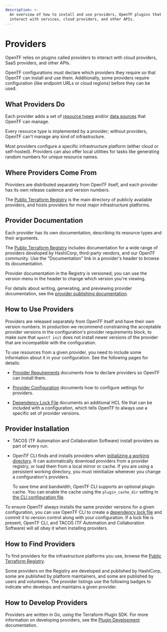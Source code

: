 ```yaml
---
description: >-
  An overview of how to install and use providers, OpenTF plugins that
  interact with services, cloud providers, and other APIs.
---
```


# Providers

OpenTF relies on plugins called providers to interact with cloud providers,
SaaS providers, and other APIs.

OpenTF configurations must declare which providers they require so that
OpenTF can install and use them. Additionally, some providers require
configuration (like endpoint URLs or cloud regions) before they can be used.

## What Providers Do

Each provider adds a set of [resource types](/opentf/language/resources)
and/or [data sources](/opentf/language/data-sources) that OpenTF can
manage.

Every resource type is implemented by a provider; without providers, OpenTF
can't manage any kind of infrastructure.

Most providers configure a specific infrastructure platform (either cloud or
self-hosted). Providers can also offer local utilities for tasks like
generating random numbers for unique resource names.

## Where Providers Come From

Providers are distributed separately from OpenTF itself, and each provider
has its own release cadence and version numbers.

The [Public Terraform Registry](https://registry.terraform.io/browse/providers)
is the main directory of publicly available providers, and hosts
providers for most major infrastructure platforms.

## Provider Documentation

Each provider has its own documentation, describing its resource
types and their arguments.

The [Public Terraform Registry](https://registry.terraform.io/browse/providers)
includes documentation for a wide range of providers developed by HashiCorp, third-party vendors, and our OpenTF community. Use the
"Documentation" link in a provider's header to browse its documentation.

Provider documentation in the Registry is versioned; you can use the version
menu in the header to change which version you're viewing.

For details about writing, generating, and previewing provider documentation,
see the [provider publishing documentation](/opentf/registry/providers/docs).

## How to Use Providers

Providers are released separately from OpenTF itself and have their own version numbers. In production we recommend constraining the acceptable provider versions in the configuration's provider requirements block, to make sure that `opentf init` does not install newer versions of the provider that are incompatible with the configuration.

To use resources from a given provider, you need to include some information
about it in your configuration. See the following pages for details:

- [Provider Requirements](/opentf/language/providers/requirements)
  documents how to declare providers so OpenTF can install them.

- [Provider Configuration](/opentf/language/providers/configuration)
  documents how to configure settings for providers.

- [Dependency Lock File](/opentf/language/files/dependency-lock)
  documents an additional HCL file that can be included with a configuration,
  which tells OpenTF to always use a specific set of provider versions.

## Provider Installation

- TACOS (TF Automation and Collaboration Software) install providers as part of every run.

- OpenTF CLI finds and installs providers when
  [initializing a working directory](/opentf/cli/init). It can
  automatically download providers from a provider registry, or load them from
  a local mirror or cache. If you are using a persistent working directory, you
  must reinitialize whenever you change a configuration's providers.

  To save time and bandwidth, OpenTF CLI supports an optional plugin
  cache. You can enable the cache using the `plugin_cache_dir` setting in
  [the CLI configuration file](/opentf/cli/config/config-file).

To ensure OpenTF always installs the same provider versions for a given
configuration, you can use OpenTF CLI to create a
[dependency lock file](/opentf/language/files/dependency-lock)
and commit it to version control along with your configuration. If a lock file
is present, OpenTF CLI, and TACOS (TF Automation and Collaboration Software) will all obey it when
installing providers.

## How to Find Providers

To find providers for the infrastructure platforms you use, browse the
[Public Terraform Registry](https://registry.terraform.io/browse/providers).

Some providers on the Registry are developed and published by HashiCorp, some
are published by platform maintainers, and some are published by users and
volunteers. The provider listings use the following badges to indicate who
develops and maintains a given provider.

<ProviderTable />
<p></p>

## How to Develop Providers

Providers are written in Go, using the Terraform Plugin SDK. For more
information on developing providers, see the [Plugin Development](/opentf/plugin) documentation.
